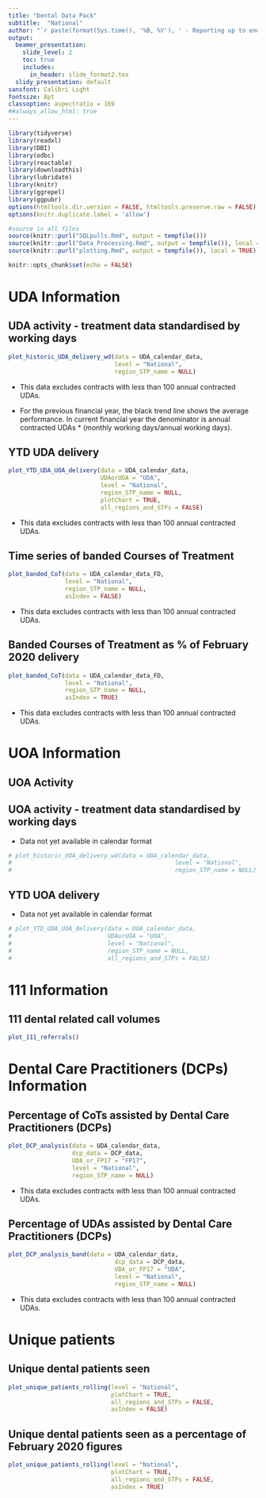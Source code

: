 ```yaml
---
title: "Dental Data Pack"
subtitle:  "National"
author: "`r paste(format(Sys.time(), '%B, %Y'), ' - Reporting up to end of', format(Sys.Date() - lubridate::weeks(4), '%B, %Y'))`"
output:
  beamer_presentation:
    slide_level: 2
    toc: true
    includes:
      in_header: slide_format2.tex
  slidy_presentation: default
sansfont: Calibri Light
fontsize: 8pt
classoption: aspectratio = 169
##always_allow_html: true
---
```


```r
library(tidyverse)
library(readxl)
library(DBI)
library(odbc)
library(reactable)
library(downloadthis)
library(lubridate)
library(knitr)
library(ggrepel)
library(ggpubr)
options(htmltools.dir.version = FALSE, htmltools.preserve.raw = FALSE)
options(knitr.duplicate.label = 'allow')

#source in all files
source(knitr::purl("SQLpulls.Rmd", output = tempfile()))
source(knitr::purl("Data_Processing.Rmd", output = tempfile()), local = TRUE)
source(knitr::purl("plotting.Rmd", output = tempfile()), local = TRUE)
```

```r
knitr::opts_chunk$set(echo = FALSE)
```

# UDA Information

## UDA activity - treatment data standardised by working days

```r
plot_historic_UDA_delivery_wd(data = UDA_calendar_data,
                              level = "National",
                              region_STP_name = NULL)
```

* This data excludes contracts with less than 100 annual contracted UDAs.

* For the previous financial year, the black trend line shows the average performance. In current financial year the denominator is annual contracted UDAs * (monthly working days/annual working days).

## YTD UDA delivery

```r
plot_YTD_UDA_UOA_delivery(data = UDA_calendar_data, 
                          UDAorUOA = "UDA", 
                          level = "National", 
                          region_STP_name = NULL, 
                          plotChart = TRUE, 
                          all_regions_and_STPs = FALSE)
```

* This data excludes contracts with less than 100 annual contracted UDAs.

## Time series of banded Courses of Treatment

```r
plot_banded_CoT(data = UDA_calendar_data_FD, 
                level = "National", 
                region_STP_name = NULL, 
                asIndex = FALSE)
```

* This data excludes contracts with less than 100 annual contracted UDAs.

## Banded Courses of Treatment as % of February 2020 delivery

```r
plot_banded_CoT(data = UDA_calendar_data_FD, 
                level = "National", 
                region_STP_name = NULL, 
                asIndex = TRUE)
```

* This data excludes contracts with less than 100 annual contracted UDAs.

# UOA Information

## UOA Activity

## UOA activity - treatment data standardised by working days

* Data not yet available in calendar format

```r
# plot_historic_UOA_delivery_wd(data = UOA_calendar_data,
#                                              level = "National",
#                                              region_STP_name = NULL)
```

<!-- * This data excludes contracts with less than 100 annual contracted UOAs. -->

<!-- * For the previous financial year, the black trend line shows the average performance. In current financial year the denominator is annual contracted UOAs * (monthly working days/annual working days).  -->

## YTD UOA delivery

* Data not yet available in calendar format

```r
# plot_YTD_UDA_UOA_delivery(data = UOA_calendar_data, 
#                           UDAorUOA = "UOA", 
#                           level = "National", 
#                           region_STP_name = NULL, 
#                           all_regions_and_STPs = FALSE)
```

<!-- * This data excludes contracts with less than 100 annual contracted UOAs. -->

# 111 Information

## 111 dental related call volumes

```r
plot_111_referrals()
```

# Dental Care Practitioners (DCPs) Information

## Percentage of CoTs assisted by Dental Care Practitioners (DCPs)

```r
plot_DCP_analysis(data = UDA_calendar_data,
                  dcp_data = DCP_data,
                  UDA_or_FP17 = "FP17",
                  level = "National",
                  region_STP_name = NULL)
```

* This data excludes contracts with less than 100 annual contracted UDAs.

## Percentage of UDAs assisted by Dental Care Practitioners (DCPs)

```r
plot_DCP_analysis_band(data = UDA_calendar_data,
                              dcp_data = DCP_data,
                              UDA_or_FP17 = "UDA",
                              level = "National",
                              region_STP_name = NULL)
```

* This data excludes contracts with less than 100 annual contracted UDAs.

# Unique patients

## Unique dental patients seen

```r
plot_unique_patients_rolling(level = "National", 
                             plotChart = TRUE, 
                             all_regions_and_STPs = FALSE, 
                             asIndex = FALSE)
```

## Unique dental patients seen as a percentage of February 2020 figures

```r
plot_unique_patients_rolling(level = "National", 
                             plotChart = TRUE, 
                             all_regions_and_STPs = FALSE, 
                             asIndex = TRUE)
```
